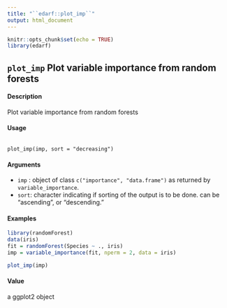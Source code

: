 ---
title: "``edarf::plot_imp``"
output: html_document
---

```{r setup, include=FALSE}
knitr::opts_chunk$set(echo = TRUE)
library(edarf)
```


## ``plot_imp`` Plot variable importance from random forests

#### Description

Plot variable importance from random forests

#### Usage

<pre><code>
plot_imp(imp, sort = "decreasing")
</code></pre>

#### Arguments
* ``imp`` : object of class ``c("importance", "data.frame")`` as returned by ``variable_importance``.
* ``sort``: character indicating if sorting of the output is to be done. can be "ascending", or "descending."



#### Examples

```{r}
library(randomForest)
data(iris)
fit = randomForest(Species ~ ., iris)
imp = variable_importance(fit, nperm = 2, data = iris)
```

```{r}
plot_imp(imp)
```

#### Value
a ggplot2 object